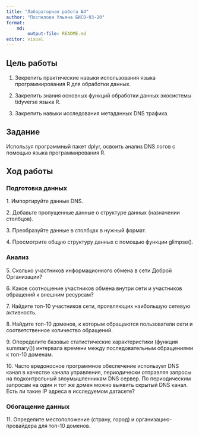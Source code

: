 ```yaml
---
title: "Лабораторная работа №4"
author: "Поспелова Ульяна БИСО-03-20"
format: 
    md:
        output-file: README.md
editor: visual
---
```


## Цель работы

1. Зекрепить практические навыки использования языка программирования R для обработки данных.

2. Закрепить знания основных функций обработки данных экосистемы tidyverse языка R.

3. Закрепить навыки исследования метаданных DNS трафика.

## Задание

Используя программный пакет dplyr, освоить анализ DNS логов с помощью языка программирования R.

## Ход работы

### Подготовка данных

1\. Импортируйте данные DNS.



2\. Добавьте пропущенные данные о структуре данных (назначении столбцов).



3\. Преобразуйте данные в столбцах в нужный формат.



4\. Просмотрите общую структуру данных с помощью функции glimpse().



### Анализ

5\. Сколько участников информационного обмена в сети Доброй Организации?



6\. Какое соотношение участников обмена внутри сети и участников обращений к внешним ресурсам?



7\. Найдите топ-10 участников сети, проявляющих наибольшую сетевую активность.



8\. Найдите топ-10 доменов, к которым обращаются пользователи сети и соответственное количество обращений.



9\. Опеределите базовые статистические характеристики (функция summary()) интервала времени между последовательным обращениями к топ-10 доменам.



10\. Часто вредоносное программное обеспечение использует DNS канал в качестве канала управления, периодически отправляя запросы на подконтрольный злоумышленникам DNS сервер. По периодическим запросам на один и тот же домен можно выявить скрытый DNS канал. Есть ли такие IP адреса в исследуемом датасете?



### Обогащение данных

11\. Определите местоположение (страну, город) и организацию-провайдера для топ-10 доменов.

